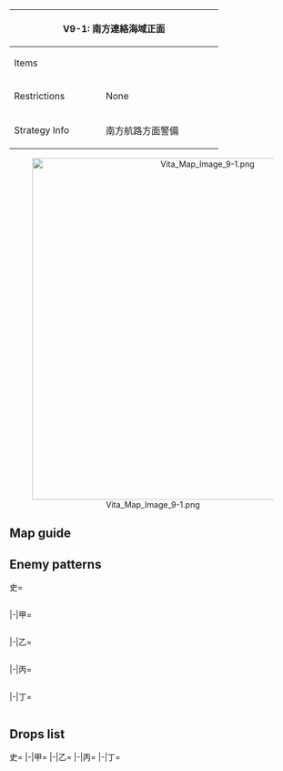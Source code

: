 {| class="article-table" style="width:100%;"
|-
! colspan="2" style="text-align:center;width:70%;" | V9-1: 南方連絡海域正面
| rowspan="3" style="text-align:center;width:30%;" | [[File:Vita Map Banner 9-1.png|400px]]
|-
! Items
| {{Fuel}}{{Ammo}}
|-
! Restrictions
| None
|-
! Strategy Info
|南方航路方面警備
|南方の資源地帯との需要な輸送路となる南方連絡海域の正面に<br>艦隊を展開し、南方航路方面の警備を実施せよ！
|}
<center>[[File:Vita Map Image 9-1.png|600px]]</center>
==Map guide==
{{Map/Branching
|id = V9-1
|order = 0,E,D,F
|0->E = *If fleet contains SS(V):
**  Fleet will '''ALWAYS''' route to E, anything else is irrelevant
*If fleet does not contain SS(V):
**Do not meet the requirements to for I
|0->I/empty = * Meet any of the following requirements :
**CV(L/B) ≧ 3
**CAV + BBV + CV(L/B) + AV ≧ 4
| E -> B/resource, F = *Meet any of the following requirements to route to B:
** CL ≧ 1 and DD ≧ 4
** BBV ≧ 2, CL ≧ 1 and DD ≧ 2
** {{ShipLink|Akitsu Maru}} in the fleet and DD ≧ 2
*Else, random:
**40% chance for B
**60% chance for F
|D/storm -> A = *Meet any of the following requirements :
** SS(V) ≧ 2
** CV(B) + (F)BB(V) ≧ 4
** CL = 0
|D/storm -> C/resource = *Do not meet the requirements for A
|F -> G = *Meet any of the following requirements :
** SS(V) ≧ 1
** CV(B) + (F)BB(V) ≧ 3
|F -> K = *Do not meet the requirements for G
}}

==Enemy patterns==
<tabber>史=
<div class="scrollable" style="width:800px;max-height:400px;overflow:auto;">
{{Map/Nodes|name=東洋水上打撃艦隊
|A
|Normal/BaseXP
|{{Formation|Line Ahead}}
|180
|543
|543
|576
|576
|575
|575
|-
|A
|Normal/BaseXP
|{{Formation|Double Line}}
|180
|543
|543
|576
|576
|575
|575
|-
|A
|Normal/BaseXP
|{{Formation|Line Ahead}}
|150
|529
|529
|575
|575
|575
|575
|-
|A
|Normal/BaseXP
|{{Formation|Double Line}}
|150
|529
|529
|575
|575
|575
|575
|-
|A
|Normal/BaseXP
|{{Formation|Line Ahead}}
|120
|529
|529
|575
|501
|501
|501
|-
}}
{{Map/Nodes|name=前衛ピケット艦隊 II群
|E
|Normal/BaseXP
|{{Formation|Line Ahead}}
|140
|555
|591
|576
|575
|575
|-
|E
|Normal/BaseXP
|{{Formation|Line Ahead}}
|120
|555
|576
|575
|575
|-
|E
|Normal/BaseXP
|{{Formation|Double Line}}
|120
|555
|576
|575
|575
|-
}}
{{Map/Nodes|name=前衛巡洋艦戦隊
|F
|Normal/BaseXP
|{{Formation|Line Ahead}}
|150
|527
|527
|555
|576
|575
|575
|-
|F
|Normal/BaseXP
|{{Formation|Double Line}}
|150
|527
|527
|555
|576
|575
|575
|-
}}
{{Map/Nodes|name=任務部隊支援部隊
|G
|Normal/BaseXP
|{{Formation|Line Ahead}}
|180
|529
|529
|527
|554
|576
|576
|-
|G
|Normal/BaseXP
|{{Formation|Line Ahead}}
|170
|529
|529
|527
|554
|575
|575
|-
|G
|Normal/BaseXP
|{{Formation|Line Ahead}}
|150
|529
|529
|527
|575
|575
|-
}}
{{Map/Nodes|name=前衛ピケット艦隊 I群
|H
|Normal/BaseXP
|{{Formation|Line Ahead}}
|150
|555
|591
|576
|576
|575
|575
|-
|H
|Normal/BaseXP
|{{Formation|Line Ahead}}
|120
|555
|576
|576
|575
|575
|-
|H
|Normal/BaseXP
|{{Formation|Double Line}}
|120
|555
|576
|576
|575
|575
|-
}}
{{Map/Nodes|name=侵入潜水艦隊
|J
|Normal/BaseXP
|{{Formation|Line Abreast}}
|120
|534
|534
|532
|532
|-
|J
|Normal/BaseXP
|{{Formation|Echelon}}
|120
|534
|534
|532
|532
|-
}}
{{Map/Nodes|name=空母機動部隊
|K
|Boss/BaseXP
|{{Formation|Diamond}}
|280
|579
|579
|543
|592
|576
|576
|-
|K
|Boss/BaseXP
|{{Formation|Diamond}}
|240
|579
|542
|592
|576
|575
|575
|-
|K
|Boss/BaseXP
|{{Formation|Diamond}}
|200
|579
|541
|591
|575
|575
|575
|-
}}
</div> <!-- overflow -->
|-|甲=
<div class="scrollable" style="width:800px;max-height:400px;overflow:auto;">
{{Map/Nodes|name=東洋水上打撃艦隊
|A
|Normal/BaseXP
|{{Formation|Line Ahead}}
|150
|529
|529
|575
|575
|575
|575
|-
|A
|Normal/BaseXP
|{{Formation|Double Line}}
|150
|529
|529
|575
|575
|575
|575
|-
|A
|Normal/BaseXP
|{{Formation|Line Ahead}}
|120
|529
|529
|575
|501
|501
|501
|-
|A
|Normal/BaseXP
|{{Formation|Double Line}}
|120
|529
|529
|575
|501
|501
|501
|-
}}
{{Map/Nodes|name=前衛ピケット艦隊 II群
|E
|Normal/BaseXP
|{{Formation|Line Ahead}}
|120
|555
|576
|575
|575
|-
|E
|Normal/BaseXP
|{{Formation|Double Line}}
|120
|555
|576
|575
|575
|-
|E
|Normal/BaseXP
|{{Formation|Line Ahead}}
|90
|555
|575
|575
|501
|-
|E
|Normal/BaseXP
|{{Formation|Double Line}}
|90
|555
|575
|575
|501
|-
}}
{{Map/Nodes|name=前衛巡洋艦戦隊
|F
|Normal/BaseXP
|{{Formation|Line Ahead}}
|130
|527
|527
|555
|575
|575
|-
|F
|Normal/BaseXP
|{{Formation|Double Line}}
|130
|527
|527
|555
|575
|575
|-
|F
|Normal/BaseXP
|{{Formation|Line Ahead}}
|110
|527
|522
|518
|575
|575
|-
|F
|Normal/BaseXP
|{{Formation|Double Line}}
|110
|527
|522
|518
|575
|575
|-
}}
{{Map/Nodes|name=任務部隊支援部隊
|G
|Normal/BaseXP
|{{Formation|Line Ahead}}
|150
|529
|529
|527
|575
|575
|-
|G
|Normal/BaseXP
|{{Formation|Double Line}}
|150
|529
|529
|527
|575
|575
|-
|G
|Normal/BaseXP
|{{Formation|Line Ahead}}
|100
|524
|524
|522
|575
|575
|-
|G
|Normal/BaseXP
|{{Formation|Double Line}}
|100
|524
|524
|522
|575
|575
|-
}}
{{Map/Nodes|name=前衛ピケット艦隊 I群
|H
|Normal/BaseXP
|{{Formation|Line Ahead}}
|120
|555
|576
|576
|575
|575
|-
|H
|Normal/BaseXP
|{{Formation|Double Line}}
|120
|555
|576
|576
|575
|575
|-
|H
|Normal/BaseXP
|{{Formation|Line Ahead}}
|100
|555
|575
|575
|501
|501
|-
|H
|Normal/BaseXP
|{{Formation|Double Line}}
|100
|555
|575
|575
|501
|501
|-
}}
{{Map/Nodes|name=侵入潜水艦隊
|J
|Normal/BaseXP
|{{Formation|Line Abreast}}
|100
|534
|532
|532
|532
|-
|J
|Normal/BaseXP
|{{Formation|Echelon}}
|100
|534
|532
|532
|532
|-
|J
|Normal/BaseXP
|{{Formation|Line Abreast}}
|80
|534
|532
|532
|-
|J
|Normal/BaseXP
|{{Formation|Echelon}}
|80
|534
|532
|532
|-
}}
{{Map/Nodes|name=空母機動部隊
|K
|Boss/BaseXP
|{{Formation|Diamond}}
|200
|579
|541
|591
|575
|575
|575
|-
|K
|Boss/BaseXP
|{{Formation|Diamond}}
|180
|579
|541
|591
|575
|501
|501
|-
|K
|Boss/BaseXP
|{{Formation|Diamond}}
|170
|528
|541
|591
|575
|501
|501
|-
}}
</div> <!-- overflow -->
|-|乙=
<div class="scrollable" style="width:800px;max-height:400px;overflow:auto;">
{{Map/Nodes|name=東洋水上打撃艦隊
|A
|Normal/BaseXP
|{{Formation|Double Line}}
|120
|529
|529
|575
|501
|501
|501
|-
|A
|Normal/BaseXP
|{{Formation|Line Ahead}}
|100
|524
|524
|575
|501
|501
|-
|A
|Normal/BaseXP
|{{Formation|Double Line}}
|90
|524
|511
|501
|501
|501
|-
}}
{{Map/Nodes|name=前衛ピケット艦隊 II群
|E
|Normal/BaseXP
|{{Formation|Line Ahead}}
|80
|575
|501
|501
|501
|-
|E
|Normal/BaseXP
|{{Formation|Double Line}}
|60
|575
|501
|501
|501
|-
}}
{{Map/Nodes|name=前衛巡洋艦戦隊
|F
|Normal/BaseXP
|{{Formation|Line Ahead}}
|110
|527
|522
|518
|575
|575
|-
|F
|Normal/BaseXP
|{{Formation|Double Line}}
|110
|527
|522
|518
|575
|575
|-
|F
|Normal/BaseXP
|{{Formation|Line Ahead}}
|90
|522
|522
|575
|501
|501
|-
|F
|Normal/BaseXP
|{{Formation|Double Line}}
|90
|522
|522
|575
|501
|501
|-
}}
{{Map/Nodes|name=任務部隊支援部隊
|G
|Normal/BaseXP
|{{Formation|Line Ahead}}
|100
|524
|524
|522
|575
|575
|-
|G
|Normal/BaseXP
|{{Formation|Double Line}}
|100
|524
|524
|522
|575
|575
|-
|G
|Normal/BaseXP
|{{Formation|Line Ahead}}
|80
|524
|522
|505
|501
|501
|-
|G
|Normal/BaseXP
|{{Formation|Double Line}}
|70
|522
|522
|505
|501
|501
|-
}}
{{Map/Nodes|name=前衛ピケット艦隊 I群
|H
|Normal/BaseXP
|{{Formation|Line Ahead}}
|70
|518
|575
|501
|501
|501
|-
|H
|Normal/BaseXP
|{{Formation|Double Line}}
|70
|518
|575
|501
|501
|501
|-
|H
|Normal/BaseXP
|{{Formation|Line Ahead}}
|60
|518
|501
|501
|501
|501
|-
}}
{{Map/Nodes|name=侵入潜水艦隊
|J
|Normal/BaseXP
|{{Formation|Line Abreast}}
|80
|534
|532
|532
|-
|J
|Normal/BaseXP
|{{Formation|Echelon}}
|80
|534
|532
|532
|-
|J
|Normal/BaseXP
|{{Formation|Line Abreast}}
|60
|532
|532
|530
|-
|J
|Normal/BaseXP
|{{Formation|Echelon}}
|50
|532
|530
|530
|-
}}
{{Map/Nodes|name=空母機動部隊
|K
|Boss/BaseXP
|{{Formation|Echelon}}
|150
|528
|541
|522
|505
|501
|501
|-
|K
|Boss/BaseXP
|{{Formation|Diamond}}
|140
|525
|541
|522
|505
|501
|501
|-
|K
|Boss/BaseXP
|{{Formation|Diamond}}
|110
|525
|522
|505
|501
|501
|501
|-
}}
</div> <!-- overflow -->
|-|丙=
<div class="scrollable" style="width:800px;max-height:400px;overflow:auto;">
{{Map/Nodes|name=東洋水上打撃艦隊
|A
|Normal/BaseXP
|{{Formation|Double Line}}
|90
|524
|511
|501
|501
|501
|-
|A
|Normal/BaseXP
|{{Formation|Double Line}}
|80
|524
|501
|501
|501
|-
}}
{{Map/Nodes|name=前衛ピケット艦隊 II群
|E
|Normal/BaseXP
|{{Formation|Double Line}}
|60
|575
|501
|501
|501
|-
|E
|Normal/BaseXP
|{{Formation|Line Ahead}}
|50
|575
|501
|501
|-
|E
|Normal/BaseXP
|{{Formation|Line Ahead}}
|40
|501
|501
|501
|-
}}
{{Map/Nodes|name=前衛巡洋艦戦隊
|F
|Normal/BaseXP
|{{Formation|Line Ahead}}
|90
|522
|522
|575
|501
|501
|-
|F
|Normal/BaseXP
|{{Formation|Double Line}}
|90
|522
|522
|575
|501
|501
|-
|F
|Normal/BaseXP
|{{Formation|Double Line}}
|75
|522
|505
|501
|501
|501
|-
}}
{{Map/Nodes|name=任務部隊支援部隊
|G
|Normal/BaseXP
|{{Formation|Line Ahead}}
|80
|524
|522
|505
|501
|501
|-
|G
|Normal/BaseXP
|{{Formation|Double Line}}
|70
|522
|522
|505
|501
|501
|-
|G
|Normal/BaseXP
|{{Formation|Double Line}}
|60
|522
|505
|501
|501
|501
|-
}}
{{Map/Nodes|name=前衛ピケット艦隊 I群
|H
|Normal/BaseXP
|{{Formation|Line Ahead}}
|70
|518
|575
|501
|501
|501
|-
|H
|Normal/BaseXP
|{{Formation|Double Line}}
|70
|518
|575
|501
|501
|501
|-
|H
|Normal/BaseXP
|{{Formation|Line Ahead}}
|60
|518
|501
|501
|501
|501
|-
|H
|Normal/BaseXP
|{{Formation|Double Line}}
|60
|518
|501
|501
|501
|501
|-
}}
{{Map/Nodes|name=侵入潜水艦隊
|J
|Normal/BaseXP
|{{Formation|Line Abreast}}
|60
|532
|532
|530
|-
|J
|Normal/BaseXP
|{{Formation|Echelon}}
|50
|532
|530
|530
|-
|J
|Normal/BaseXP
|{{Formation|Echelon}}
|40
|530
|530
|530
|-
}}
{{Map/Nodes|name=空母機動部隊
|K
|Boss/BaseXP
|{{Formation|Diamond}}
|110
|525
|522
|505
|501
|501
|501
|-
|K
|Boss/BaseXP
|{{Formation|Diamond}}
|100
|525
|522
|501
|501
|501
|-
}}
</div> <!-- overflow -->
|-|丁=
<div class="scrollable" style="width:800px;max-height:400px;overflow:auto;">
{{Map/Nodes|name=東洋水上打撃艦隊
|A
|Normal/BaseXP
|{{Formation|Double Line}}
|90
|524
|511
|501
|501
|501
|-
|A
|Normal/BaseXP
|{{Formation|Double Line}}
|80
|524
|501
|501
|501
|-
}}
{{Map/Nodes|name=前衛ピケット艦隊 II群
|E
|Normal/BaseXP
|{{Formation|Line Ahead}}
|50
|575
|501
|501
|-
|E
|Normal/BaseXP
|{{Formation|Line Ahead}}
|40
|501
|501
|501
|-
}}
{{Map/Nodes|name=前衛巡洋艦戦隊
|F
|Normal/BaseXP
|{{Formation|Double Line}}
|75
|522
|505
|501
|501
|501
|-
}}
{{Map/Nodes|name=任務部隊支援部隊
|G
|Normal/BaseXP
|{{Formation|Double Line}}
|70
|522
|522
|505
|501
|501
|-
|G
|Normal/BaseXP
|{{Formation|Double Line}}
|60
|522
|505
|501
|501
|501
|-
}}
{{Map/Nodes|name=前衛ピケット艦隊 I群
|H
|Normal/BaseXP
|{{Formation|Line Ahead}}
|60
|518
|501
|501
|501
|501
|-
|H
|Normal/BaseXP
|{{Formation|Double Line}}
|60
|518
|501
|501
|501
|501
|-
}}
{{Map/Nodes|name=侵入潜水艦隊
|J
|Normal/BaseXP
|{{Formation|Echelon}}
|50
|532
|530
|530
|-
|J
|Normal/BaseXP
|{{Formation|Echelon}}
|40
|530
|530
|530
|-
}}
{{Map/Nodes|name=空母機動部隊
|K
|Boss/BaseXP
|{{Formation|Diamond}}
|110
|525
|522
|505
|501
|501
|501
|-
|K
|Boss/BaseXP
|{{Formation|Diamond}}
|100
|525
|522
|501
|501
|501
|-
}}
</div> <!-- overflow -->
</tabber>

==Drops list==
<tabber>史=
{{Map/Drops
|regular = true
|no_legend = true
|filter_button = true
|nodes =  A, E, F, G, H, J, K
|boss = K
|{{ShipFrom|55}} : A, K
|{{ShipFrom|56}} : A, K
|{{ShipFrom|42}} : A, G, K
|{{ShipFrom|43}} : A, F, G, H, K
|{{ShipFrom|44}} : A, F, G, H, K
|{{ShipFrom|45}} : A, F, G, H, K
|{{ShipFrom|46}} : A, F, G, H, K
|{{ShipFrom|47}} : A, G, K
|{{ShipFrom|34}} : A, F, G, K
|{{ShipFrom|35}} : A, F, G, K
|{{ShipFrom|36}} : A, F, G, K
|{{ShipFrom|37}} : A, F, G, K
|{{ShipFrom|1}} : A, F, G, K
|{{ShipFrom|2}} : A, F, G, K
|{{ShipFrom|28}} : A, F, G, K
|{{ShipFrom|29}} : A, F, G, K
|{{ShipFrom|6}} : A, F, G, H, K
|{{ShipFrom|30}} : A, F, G, H, K
|{{ShipFrom|7}} : A, F, G, H, K
|{{ShipFrom|31}} : A, F, G, H, K
|{{ShipFrom|404}} : K
|{{ShipFrom|116}} : K
|{{ShipFrom|21}} : K
|{{ShipFrom|22}} : K
|{{ShipFrom|23}} : K
|{{ShipFrom|53}} : K
|{{ShipFrom|51}} : K
|{{ShipFrom|52}} : K
|{{ShipFrom|102}} : K
|{{ShipFrom|103}} : K
}}
|-|甲=
{{Map/Drops
|regular = true
|no_legend = true
|filter_button = true
|nodes =  A, E, F, G, H, J, K
|boss = K
|{{ShipFrom|55}} : A, K
|{{ShipFrom|56}} : A, K
|{{ShipFrom|42}} : A, F, G, K
|{{ShipFrom|43}} : A, F, G, H, J, K
|{{ShipFrom|44}} : A, F, G, H, J, K
|{{ShipFrom|45}} : A, E, F, G, H, J, K
|{{ShipFrom|46}} : A, E, F, G, H, J, K
|{{ShipFrom|47}} : A, F, G, K
|{{ShipFrom|34}} : A, F, G, K
|{{ShipFrom|35}} : A, F, G, K
|{{ShipFrom|36}} : A, F, G, K
|{{ShipFrom|37}} : A, F, G, K
|{{ShipFrom|1}} : A, F, G, K
|{{ShipFrom|2}} : A, F, G, K
|{{ShipFrom|28}} : A, F, G, H, K
|{{ShipFrom|29}} : A, F, G, H, K
|{{ShipFrom|6}} : A, F, G, H, J, K
|{{ShipFrom|30}} : A, F, G, H, J, K
|{{ShipFrom|7}} : A, F, G, H, J, K
|{{ShipFrom|31}} : A, F, G, H, J, K
|{{ShipFrom|116}} : K
|{{ShipFrom|21}} : K
|{{ShipFrom|22}} : K
|{{ShipFrom|23}} : K
|{{ShipFrom|53}} : K
|{{ShipFrom|51}} : K
|{{ShipFrom|52}} : K
|{{ShipFrom|102}} : K
|{{ShipFrom|103}} : K
}}
|-|乙=
{{Map/Drops
|regular = true
|no_legend = true
|filter_button = true
|nodes =  A, E, F, G, H, J, K
|boss = K
|{{ShipFrom|55}} : K
|{{ShipFrom|56}} : A, K
|{{ShipFrom|42}} : A, F, G, K
|{{ShipFrom|43}} : A, E, F, G, H, J, K
|{{ShipFrom|44}} : A, E, F, G, H, J, K
|{{ShipFrom|45}} : A, E, F, G, H, J, K
|{{ShipFrom|46}} : A, E, F, G, H, J, K
|{{ShipFrom|47}} : A, F, G, K
|{{ShipFrom|34}} : A, F, G, K
|{{ShipFrom|35}} : A, F, G, K
|{{ShipFrom|36}} : A, F, G, K
|{{ShipFrom|37}} : A, F, G, J, K
|{{ShipFrom|1}} : A, F, G, K
|{{ShipFrom|2}} : A, F, G, J, K
|{{ShipFrom|28}} : A, F, G, H, J, K
|{{ShipFrom|29}} : A, F, G, H, J, K
|{{ShipFrom|6}} : A, F, G, H, J, K
|{{ShipFrom|30}} : A, F, G, H, J, K
|{{ShipFrom|7}} : A, E, F, G, H, J, K
|{{ShipFrom|31}} : A, E, F, G, H, J, K
|{{ShipFrom|21}} : K
|{{ShipFrom|22}} : K
|{{ShipFrom|23}} : K
|{{ShipFrom|53}} : K
|{{ShipFrom|51}} : K
|{{ShipFrom|52}} : K
|{{ShipFrom|102}} : K
|{{ShipFrom|103}} : K
}}
|-|丙=
{{Map/Drops
|regular = true
|no_legend = true
|filter_button = true
|nodes =  A, E, F, G, H, J, K
|boss = K
|{{ShipFrom|42}} : A, F, G, K
|{{ShipFrom|43}} : A, E, F, G, H, J, K
|{{ShipFrom|44}} : A, E, F, G, H, J, K
|{{ShipFrom|45}} : A, E, F, G, H, J, K
|{{ShipFrom|46}} : A, E, F, G, H, J, K
|{{ShipFrom|47}} : A, F, G, K
|{{ShipFrom|34}} : A, F, G, K
|{{ShipFrom|35}} : A, F, G, J, K
|{{ShipFrom|36}} : A, F, G, J, K
|{{ShipFrom|37}} : A, F, G, J, K
|{{ShipFrom|1}} : A, F, G, K
|{{ShipFrom|2}} : A, F, G, J, K
|{{ShipFrom|28}} : A, E, F, G, H, J, K
|{{ShipFrom|29}} : A, E, F, G, H, J, K
|{{ShipFrom|6}} : A, E, F, G, H, J, K
|{{ShipFrom|30}} : A, E, F, G, H, J, K
|{{ShipFrom|7}} : A, E, F, G, H, J, K
|{{ShipFrom|31}} : A, E, F, G, H, J, K
|{{ShipFrom|21}} : K
|{{ShipFrom|22}} : K
|{{ShipFrom|23}} : K
|{{ShipFrom|53}} : K
|{{ShipFrom|51}} : K
|{{ShipFrom|52}} : K
|{{ShipFrom|102}} : K
|{{ShipFrom|103}} : K
}}
|-|丁=
{{Map/Drops
|regular = true
|no_legend = true
|filter_button = true
|nodes =  A, E, G, H, J, K
|boss = K
|{{ShipFrom|42}} : A, G, K
|{{ShipFrom|43}} : A, E, G, H, J, K
|{{ShipFrom|44}} : A, E, G, H, J, K
|{{ShipFrom|45}} : A, E, G, H, J, K
|{{ShipFrom|46}} : A, E, G, H, J, K
|{{ShipFrom|47}} : A, G, K
|{{ShipFrom|34}} : A, G, K
|{{ShipFrom|35}} : A, G, J, K
|{{ShipFrom|36}} : A, G, J, K
|{{ShipFrom|37}} : A, G, J, K
|{{ShipFrom|1}} : A, G, K
|{{ShipFrom|2}} : A, G, J, K
|{{ShipFrom|28}} : A, E, G, H, J, K
|{{ShipFrom|29}} : A, E, G, H, J, K
|{{ShipFrom|6}} : A, E, G, H, J, K
|{{ShipFrom|30}} : A, E, G, H, J, K
|{{ShipFrom|7}} : A, E, G, H, J, K
|{{ShipFrom|31}} : A, E, G, H, J, K
|{{ShipFrom|21}} : K
|{{ShipFrom|22}} : K
|{{ShipFrom|23}} : K
|{{ShipFrom|53}} : K
|{{ShipFrom|51}} : K
|{{ShipFrom|52}} : K
|{{ShipFrom|102}} : K
|{{ShipFrom|103}} : K
}}
</tabber>
